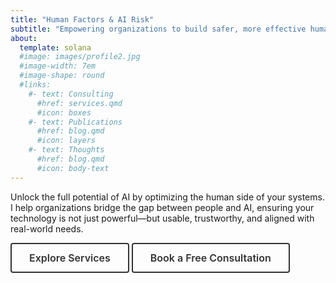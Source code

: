 ```yaml
---
title: "Human Factors & AI Risk"
subtitle: "Empowering organizations to build safer, more effective human-AI systems."
about:
  template: solana
  #image: images/profile2.jpg
  #image-width: 7em
  #image-shape: round
  #links:
    #- text: Consulting
      #href: services.qmd
      #icon: boxes
    #- text: Publications
      #href: blog.qmd
      #icon: layers
    #- text: Thoughts
      #href: blog.qmd
      #icon: body-text
---
```


Unlock the full potential of AI by optimizing the human side of your systems. I help organizations bridge the gap between people and AI, ensuring your technology is not just powerful---but usable, trustworthy, and aligned with real-world needs.

<a href="services.html" class="btn-minimal">Explore Services</a> <a href="contact.html" class="btn-minimal">Book a Free Consultation</a>

```{=html}
<style>
  .btn-minimal {
    display: inline-block;
    padding: 12px 28px;
    border: 2px solid #333;
    color: #333;
    background-color: transparent;
    text-decoration: none;
    font-weight: 600;
    font-size: 1rem;
    border-radius: 4px;
    transition: background-color 0.3s, color 0.3s, box-shadow 0.3s;
    cursor: pointer;
  }

  .btn-minimal:hover {
    background-color: #333;
    color: #fff;
    box-shadow: 0 2px 6px rgba(0, 0, 0, 0.15);
  }
</style>
```
<!-- Get in touch: gentiledv at gmail dot com  -->

<!-- I'm a human factors researcher focused on decision automation. I design systems, workflows, and products that support task performance, reduce time on the task, and manage workload. -->

<!-- Currently, I lead experimental research in nuclear operations at the Cognitive Engineering Lab, University of Toronto. Previously, I was AI risk consultant at Armilla AI, researcher in human--ML interaction at the Schwartz Reisman Institute, and research intern at Ericsson's Global AI Accelerator. -->

<!-- I recently completed a PhD on explainable AI, studying how machine learning explanations affect human reliance on automated results. -->

<!-- I'm interested in concrete problems in human--automation interaction. I try to avoid hype and doom-talk. -->
